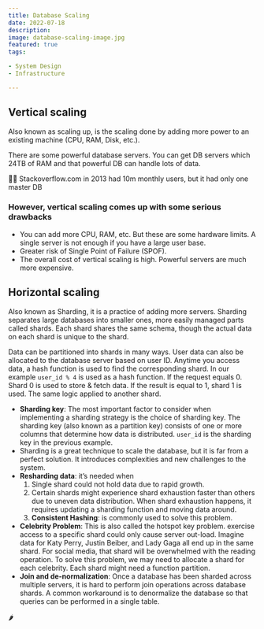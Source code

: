 ```yaml
---
title: Database Scaling
date: 2022-07-18
description:
image: database-scaling-image.jpg
featured: true
tags:

- System Design
- Infrastructure

---
```


## Vertical scaling

Also known as scaling up, is the scaling done by adding more power to an existing machine  (CPU, RAM, Disk, etc.).

There are some powerful database servers. You can get DB servers which 24TB of RAM and that powerful DB can handle lots
of data.

<aside>
💁‍♂️ Stackoverflow.com in 2013 had 10m monthly users, but it had only one master DB

</aside>

### However, vertical scaling comes up with some serious drawbacks

- You can add more CPU, RAM, etc. But these are some hardware limits. A single server is not enough if you have a large
  user base.
- Greater risk of Single Point of Failure (SPOF).
- The overall cost of vertical scaling is high. Powerful servers are much more expensive.

## Horizontal scaling

Also known as Sharding, it is a practice of adding more servers. Sharding separates large databases into smaller ones,
more easily managed parts called shards. Each shard shares the same schema, though the actual data on each shard is
unique to the shard.

Data can be partitioned into shards in many ways. User data can also be allocated to the database server based on user
ID. Anytime you access data, a hash function is used to find the corresponding shard. In our example `user_id % 4` is
used as a hash function. If the request equals 0. Shard 0 is used to store & fetch data. If the result is equal to 1,
shard 1 is used. The same logic applied to another shard.

- **Sharding key**: The most important factor to consider when implementing a sharding strategy is the choice of
  sharding key. The sharding key (also known as a partition key) consists of one or more columns that determine how data
  is distributed. `user_id` is the sharding key in the previous example.
- Sharding is a great technique to scale the database, but it is far from a perfect solution. It introduces complexities
  and new challenges to the system.
- **Resharding data**: it’s needed when
    1. Single shard could not hold data due to rapid growth.
    2. Certain shards might experience shard exhaustion faster than others due to uneven data distribution. When shard
       exhaustion happens, it requires updating a sharding function and moving data around.
    3. **Consistent Hashing**: is commonly used to solve this problem.
- **Celebrity Problem**: This is also called the hotspot key problem. exercise access to a specific shard could only
  cause server out-load. Imagine data for Katy Perry, Justin Beiber, and Lady Gaga all end up in the same shard. For
  social media, that shard will be overwhelmed with the reading operation. To solve this problem, we may need to
  allocate a shard for each celebrity. Each shard might need a function partition.
- **Join and de-normalization**: Once a database has been sharded across multiple servers, it is hard to perform join
  operations across database shards. A common workaround is to denormalize the database so that queries can be performed
  in a single table.

🌶